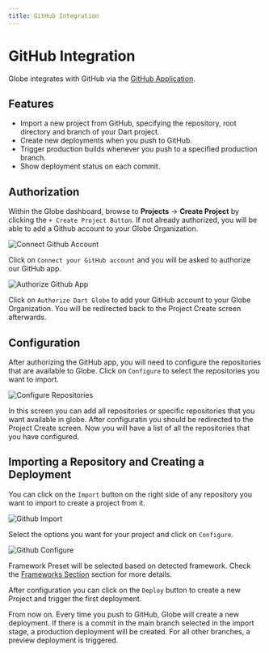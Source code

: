 ```yaml
---
title: GitHub Integration
---
```


# GitHub Integration

Globe integrates with GitHub via the [GitHub Application](https://github.com/apps/dart-globe).

## Features

- Import a new project from GitHub, specifying the repository, root directory and branch of your Dart project.
- Create new deployments when you push to GitHub.
- Trigger production builds whenever you push to a specified production branch.
- Show deployment status on each commit.

## Authorization

Within the Globe dashboard, browse to **Projects** -> **Create Project** by clicking the `+ Create Project Button`. If not already authorized, you will be able to add a Github account to your Globe Organization.

![Connect Github Account](/assets/connect-github-account.png)

Click on `Connect your GitHub account` and you will be asked to authorize our GitHub app.

![Authorize Github App](/assets/authorize-github-app.png)

Click on `Authorize Dart Globe` to add your GitHub account to your Globe Organization. You will be redirected back to the Project Create screen afterwards.

## Configuration

After authorizing the GitHub app, you will need to configure the repositories that are available to Globe. Click on `Configure` to select the repositories you want to import.

![Configure Repositories](/assets/configure-github-app.png)

In this screen you can add all repositories or specific repositories that you want available in globe. After configuratin you should be redirected to the Project Create screen. Now you will have a list of all the repositories that you have configured.

## Importing a Repository and Creating a Deployment

You can click on the `Import` button on the right side of any repository you want to import to create a project from it.

![Github Import](/assets/github-import.png)

Select the options you want for your project and click on `Configure`.

![Github Configure](/assets/github-configure.png)

Framework Preset will be selected based on detected framework. Check the [Frameworks Section](/frameworks) section for more details.

After configuration you can click on the `Deploy` button to create a new Project and trigger the first deployment.

From now on. Every time you push to GitHub, Globe will create a new deployment. If there is a commit in the main branch selected in the import stage, a production deployment will be created. For all other branches, a preview deployment is triggered.

